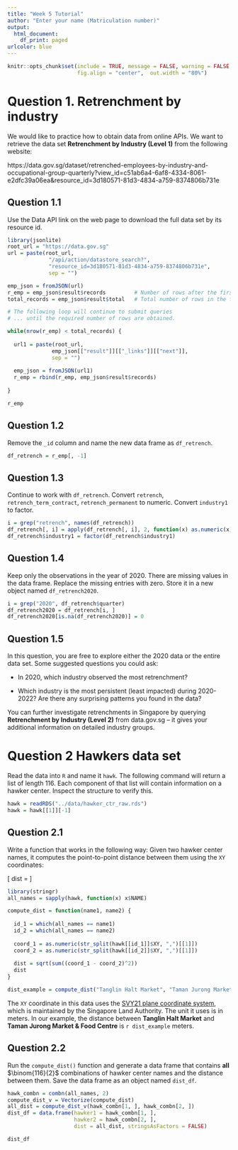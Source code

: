 ---
title: "Week 5 Tutorial"
author: "Enter your name (Matriculation number)"
output:
  html_document:
    df_print: paged
urlcolor: blue
---

```{r setup, include = FALSE}
knitr::opts_chunk$set(include = TRUE, message = FALSE, warning = FALSE, 
                      fig.align = "center",  out.width = "80%")
```

# Question 1. Retrenchment by industry
We would like to practice how to obtain data from online APIs. We want to retrieve the data set **Retrenchment by Industry (Level 1)** from the following website:

https://data.gov.sg/dataset/retrenched-employees-by-industry-and-occupational-group-quarterly?view_id=c51ab6a4-6af8-4334-8061-e2dfc39a06ea&resource_id=3d180571-81d3-4834-a759-8374806b731e

## Question 1.1

Use the Data API link on the web page to download the full data set by its resource id.

```{r}
library(jsonlite)
root_url = "https://data.gov.sg"
url = paste(root_url, 
             "/api/action/datastore_search?",
             "resource_id=3d180571-81d3-4834-a759-8374806b731e",
             sep = "")

emp_json = fromJSON(url)
r_emp = emp_json$result$records         # Number of rows after the first retrieval
total_records = emp_json$result$total   # Total number of rows in the final data set

# The following loop will continue to submit queries
# ... until the required number of rows are obtained.

while(nrow(r_emp) < total_records) {
  
  url1 = paste(root_url, 
              emp_json[["result"]][["_links"]][["next"]],
              sep = "")
  
  emp_json = fromJSON(url1)
  r_emp = rbind(r_emp, emp_json$result$records)
  
}

r_emp
```

## Question 1.2 

Remove the `_id` column and name the new data frame as `df_retrench`.

```{r}
df_retrench = r_emp[, -1]
```

## Question 1.3

Continue to work with `df_retrench`. Convert `retrench`, `retrench_term_contract`, `retrench_permanent` to numeric. Convert `industry1` to factor. 

```{r}
i = grep("retrench", names(df_retrench))
df_retrench[, i] = apply(df_retrench[, i], 2, function(x) as.numeric(x))
df_retrench$industry1 = factor(df_retrench$industry1)
```

## Question 1.4

Keep only the observations in the year of 2020. There are missing values in the data frame. Replace the missing entries with zero. Store it in a new object named `df_retrench2020`.

```{r}
i = grep("2020", df_retrench$quarter)
df_retrench2020 = df_retrench[i, ]
df_retrench2020[is.na(df_retrench2020)] = 0
```

## Question 1.5
In this question, you are free to explore either the 2020 data or the entire data set. Some suggested questions you could ask:

+ In 2020, which industry observed the most retrenchment?

+ Which industry is the most persistent (least impacted) during 2020-2022? Are there any surprising patterns you found in the data?

You can further investigate retrenchments in Singapore by querying **Retrenchment by Industry (Level 2)** from data.gov.sg -- it gives your additional information on detailed industry groups. 

# Question 2 Hawkers data set

Read the data into `R` and name it `hawk`. The following command will return a list of length 116. Each component of that list will contain information on a hawker center. Inspect the structure to verify this.

```{r include = TRUE}
hawk = readRDS("../data/hawker_ctr_raw.rds")
hawk = hawk[[1]][-1]
```

## Question 2.1

Write a function that works in the following way: Given two hawker center names, it computes the point-to-point distance between them using the `XY` coordinates:

\[ dist = \sqrt{(x_1-x_2)^2 + (y_1 - y_2)^2} \]

```{r}
library(stringr)
all_names = sapply(hawk, function(x) x$NAME)

compute_dist = function(name1, name2) {
  
  id_1 = which(all_names == name1)
  id_2 = which(all_names == name2)
  
  coord_1 = as.numeric(str_split(hawk[[id_1]]$XY, ",")[[1]])
  coord_2 = as.numeric(str_split(hawk[[id_2]]$XY, ",")[[1]])
  
  dist = sqrt(sum((coord_1 - coord_2)^2))
  dist
}
```

```{r include = FALSE}
dist_example = compute_dist("Tanglin Halt Market", "Taman Jurong Market & Food Centre")
```

The `XY` coordinate in this data uses the [SVY21 plane coordinate system](https://app.sla.gov.sg/sirent/About/PlaneCoordinateSystem), which is maintained by the Singapore Land Authority. The unit it uses is in meters. In our example, the distance between **Tanglin Halt Market** and **Taman Jurong Market & Food Centre** is `r dist_example` meters.

## Question 2.2

Run the `compute_dist()` function and generate a data frame that contains **all** $\binom{116}{2}$ combinations of hawker center names and the distance between them. Save the data frame as an object named `dist_df`.

```{r}
hawk_combn = combn(all_names, 2)
compute_dist_v = Vectorize(compute_dist)
all_dist = compute_dist_v(hawk_combn[1, ], hawk_combn[2, ])
dist_df = data.frame(hawker1 = hawk_combn[1, ],
                     hawker2 = hawk_combn[2, ],
                     dist = all_dist, stringsAsFactors = FALSE)

dist_df
```


